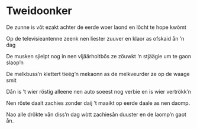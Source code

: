 
# Tweidoonker

<PoemAudio src={fragment} performer={readers.anja} />

<PoemText>

De zunne is vôt ezakt
achter de eerde
woer laond en lôcht
te hope kwòmt

Op de televisieantenne
zeenk nen liester
zuuver en klaor
as ofskaid ån ’n dag

De musken sjielpt nog
in nen vljäärholtbôs
ze zöuwkt ‘n stjäägie
um te gaon slaop’n

De melkbuss’n klettert
tieëg’n mekaonn
as de melkveurder
ze op de waage smit

Dån is ’t wier röstig
alleene nen auto
soeest nog verbie
en is wier vertrökk’n

Nen röste daalt zachies
zonder daij ’t maaikt
op eerde daale
as nen daomp.

Nao alle drökte
vån diss’n dag
wòtt zachiesån duuster
en de laomp’n gaot ån.

</PoemText>
